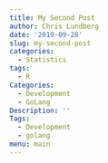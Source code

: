 ```yaml
---
title: My Second Post
author: Chris Lundberg
date: '2019-09-28'
slug: my-second-post
categories:
  - Statistics
tags:
  - R
Categories:
  - Development
  - GoLang
Description: ''
Tags:
  - Development
  - golang
menu: main
---
```

